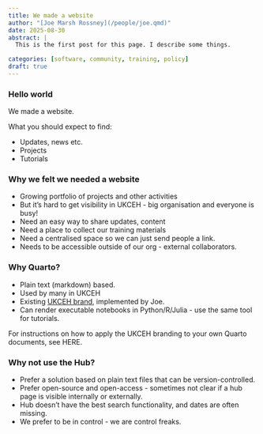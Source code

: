 ```yaml
---
title: We made a website
author: "[Joe Marsh Rossney](/people/joe.qmd)"
date: 2025-08-30
abstract: |
  This is the first post for this page. I describe some things.

categories: [software, community, training, policy]
draft: true
---
```


### Hello world

We made a website.

What you should expect to find:

- Updates, news etc.
- Projects
- Tutorials


### Why we felt we needed a website

- Growing portfolio of projects and other activities
- But it's hard to get visibility in UKCEH - big organisation and everyone is busy!
- Need an easy way to share updates, content
- Need a place to collect our training materials
- Need a centralised space so we can just send people a link.
- Needs to be accessible outside of our org - external collaborators.


### Why Quarto?

- Plain text (markdown) based.
- Used by many in UKCEH
- Existing [UKCEH brand](https://github.com/ukceh-rse/brand-yml), implemented by Joe.
- Can render executable notebooks in Python/R/Julia - use the same tool for tutorials.

:::{.callout-tip}
For instructions on how to apply the UKCEH branding to your own Quarto documents, see HERE.
:::

### Why not use the Hub?

- Prefer a solution based on plain text files that can be version-controlled.
- Prefer open-source and open-access - sometimes not clear if a hub page is visible internally or externally.
- Hub doesn't have the best search functionality, and dates are often missing.
- We prefer to be in control - we are control freaks.

